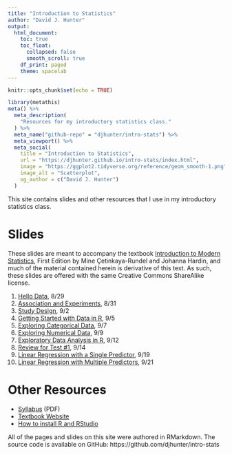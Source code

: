 ```yaml
---
title: "Introduction to Statistics"
author: "David J. Hunter"
output:
  html_document:
    toc: true
    toc_float:
      collapsed: false
      smooth_scroll: true
    df_print: paged
    theme: spacelab
---
```


```r
knitr::opts_chunk$set(echo = TRUE)
```

```r
library(metathis)
meta() %>%
  meta_description(
    "Resources for my introductory statistics class."
  ) %>%
  meta_name("github-repo" = "djhunter/intro-stats") %>%
  meta_viewport() %>%
  meta_social(
    title = "Introduction to Statistics",
    url = "https://djhunter.github.io/intro-stats/index.html",
    image = "https://ggplot2.tidyverse.org/reference/geom_smooth-1.png",
    image_alt = "Scatterplot",
    og_author = c("David J. Hunter")
  )
```

This site contains slides and other resources that I use in my introductory statistics class.

# Slides 

These slides are meant to accompany the textbook [Introduction to Modern Statistics](https://openintro-ims.netlify.app/), First Edition by Mine Çetinkaya-Rundel and Johanna Hardin, and much of the material contained herein is derivative of this text. As such, these slides are offered with the same Creative Commons ShareAlike license.

1. [Hello Data](slides/01-hellodata.html), 8/29
2. [Association and Experiments](slides/01b-association.html), 8/31
3. [Study Design](slides/02-studydesign.html), 9/2
4. [Getting Started with Data in R](slides/03-intro_data_R.html), 9/5
5. [Exploring Categorical Data](slides/04-catdata.html), 9/7
6. [Exploring Numerical Data](slides/05-numdata.html), 9/9
7. [Exploratory Data Analysis in R](slides/06-explore_data_R.html), 9/12
8. [Review for Test #1](slides/07-test1review.html), 9/14
9. [Linear Regression with a Single Predictor](slides/07a-lin_regression.html), 9/19
10. [Linear Regression with Multiple Predictors](slides/08-multi_regression.html), 9/21

# Other Resources

- [Syllabus](syllabus/ma005hunterF22.pdf) (PDF)
- [Textbook Website](https://openintro-ims.netlify.app/)
- [How to install R and RStudio](https://westmont.instructure.com/courses/8503/discussion_topics/44046)

All of the pages and slides on this site were authored in RMarkdown.  The source code is available on GitHub: https://github.com/djhunter/intro-stats

